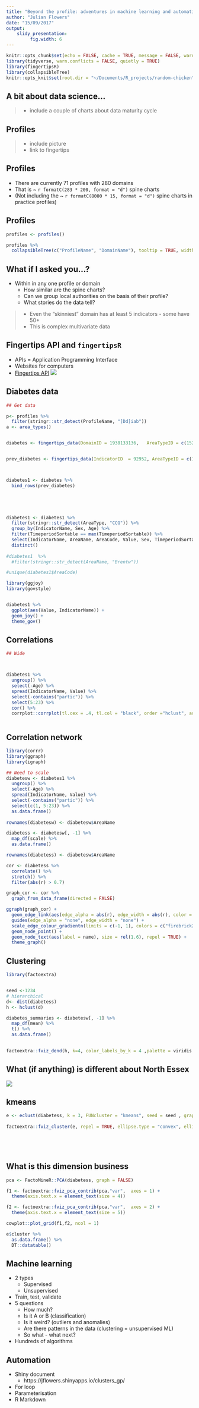 ```yaml
---
title: "Beyond the profile: adventures in machine learning and automation"
author: "Julian Flowers"
date: "15/09/2017"
output: 
    slidy_presentation:
         fig.width: 6
---
```


```r
knitr::opts_chunk$set(echo = FALSE, cache = TRUE, message = FALSE, warning = FALSE)
library(tidyverse, warn.conflicts = FALSE, quietly = TRUE)
library(fingertipsR)
library(collapsibleTree)
knitr::opts_knit$set(root.dir = "~/Documents/R_projects/random-chicken")

```

## A bit about data science...

>- include a couple of charts about data maturity cycle

## Profiles

>- include picture
>- link to fingertips

## Profiles

* There are currently 71 profiles with 280 domains
* That is ~ `r formatC(283 * 200, format = "d")` spine charts
* (Not including the ~ `r formatC(8000 * 15, format = "d")` spine charts in practice profiles)

## Profiles
```r


profiles <- profiles()

profiles %>%
  collapsibleTree(c("ProfileName", "DomainName"), tooltip = TRUE, width = 900)


```

## What if I asked you...?

* Within in any one profile or domain
    + How similar are the spine charts?
    + Can we group local authorities on the basis of their profile?
    + What stories do the data tell?
    
>- Even the "skinniest" domain has at least 5 indicators - some have 50+
>- This is complex multivariate data

## Fingertips API and `fingertipsR`

* APIs = Application Programming Interface
* Websites for computers
* [Fingertips API](https://fingertips.phe.org.uk/api)
![](images/api.png)





## Diabetes data
```r
## Get data

p<- profiles %>%
  filter(stringr::str_detect(ProfileName, "[Dd]iab"))
a <- area_types()


diabetes <- fingertips_data(DomainID = 1938133136,   AreaTypeID = c(152, 153))


prev_diabetes <- fingertips_data(IndicatorID  = 92952, AreaTypeID = c(152, 153)) %>% distinct()



diabetes1 <- diabetes %>%
  bind_rows(prev_diabetes) 
  




diabetes1 <- diabetes1 %>%
  filter(stringr::str_detect(AreaType, "CCG")) %>%
  group_by(IndicatorName, Sex, Age) %>%
  filter(TimeperiodSortable == max(TimeperiodSortable)) %>%
  select(IndicatorName, AreaName, AreaCode, Value, Sex, TimeperiodSortable) %>%
  distinct()
  
#diabetes1  %>%
  #filter(stringr::str_detect(AreaName, "Brentw"))

#unique(diabetes1$AreaCode)
```

```r
library(ggjoy)
library(govstyle)


diabetes1 %>%
  ggplot(aes(Value, IndicatorName)) +
  geom_joy() +
  theme_gov()
```

## Correlations

```r
## Wide



diabetes1 %>%
  ungroup() %>%
  select(-Age) %>% 
  spread(IndicatorName, Value) %>%
  select(-contains("partic")) %>%
  select(5:23) %>%
  cor() %>%
  corrplot::corrplot(tl.cex = .4, tl.col = "black", order ="hclust", addrect = 5)



```

## Correlation network

```r
library(corrr)
library(ggraph)
library(igraph)

## Need to scale
diabetesw <- diabetes1 %>%
  ungroup() %>%
  select(-Age) %>% 
  spread(IndicatorName, Value) %>%
  select(-contains("partic")) %>%
  select(c(1, 5:23)) %>%
  as.data.frame()
 
rownames(diabetesw) <- diabetesw$AreaName

diabetess <- diabetesw[, -1] %>%
  map_df(scale) %>%
  as.data.frame()

rownames(diabetess) <- diabetesw$AreaName

cor <- diabetess %>%
  correlate() %>%
  stretch() %>%
  filter(abs(r) > 0.7)

graph_cor <- cor %>%
  graph_from_data_frame(directed = FALSE)

ggraph(graph_cor) +
  geom_edge_link(aes(edge_alpha = abs(r), edge_width = abs(r), color = r)) +
  guides(edge_alpha = "none", edge_width = "none") +
  scale_edge_colour_gradientn(limits = c(-1, 1), colors = c("firebrick2", "dodgerblue2"))+
  geom_node_point() +
  geom_node_text(aes(label = name), size = rel(1.6), repel = TRUE) +
  theme_graph()
```


## Clustering 

```r
library(factoextra)


seed <-1234
# hierarchical
d<- dist(diabetess)
h <- hclust(d)

diabetes_summaries <- diabetesw[, -1] %>%
  map_df(mean) %>%
  t() %>%
  as.data.frame()
  
```

```r

factoextra::fviz_dend(h, k=4, color_labels_by_k = 4 ,palette = viridis::magma(direction = 1, 4, begin = 0.2, end = 0.6), horiz = TRUE, type = "circular", cex = .4)


```


## What (if anything) is different about North Essex

![](images/AreaProfilesTable.png)





## kmeans
```r
e <- eclust(diabetess, k = 3, FUNcluster = "kmeans", seed = seed , graph = FALSE)
  
factoextra::fviz_cluster(e, repel = TRUE, ellipse.type = "convex", ellipse = TRUE, ellipse.level = .99, labelsize = 5)



  
```

## What is this dimension business

```r
pca <- FactoMineR::PCA(diabetess, graph = FALSE)

f1 <- factoextra::fviz_pca_contrib(pca,"var",  axes = 1) +
  theme(axis.text.x = element_text(size = 4))

f2 <- factoextra::fviz_pca_contrib(pca,"var",  axes = 2) +
  theme(axis.text.x = element_text(size = 5))

cowplot::plot_grid(f1,f2, ncol = 1)

```


```r

e$cluster %>%
  as.data.frame() %>% 
  DT::datatable()

```


## Machine learning

* 2 types
    + Supervised
    + Unsupervised
* Train, test, validate    
* 5 questions
    + How much?
    + Is it A or B (classification)
    + Is it weird? (outliers and anomalies)
    + Are there patterns in the data (clustering = unsupervised ML)
    + So what - what next?
* Hundreds of algorithms


## Automation

* Shiny document
    + https://jflowers.shinyapps.io/clusters_gp/ 
* For loop
* Parameterisation
* R Markdown